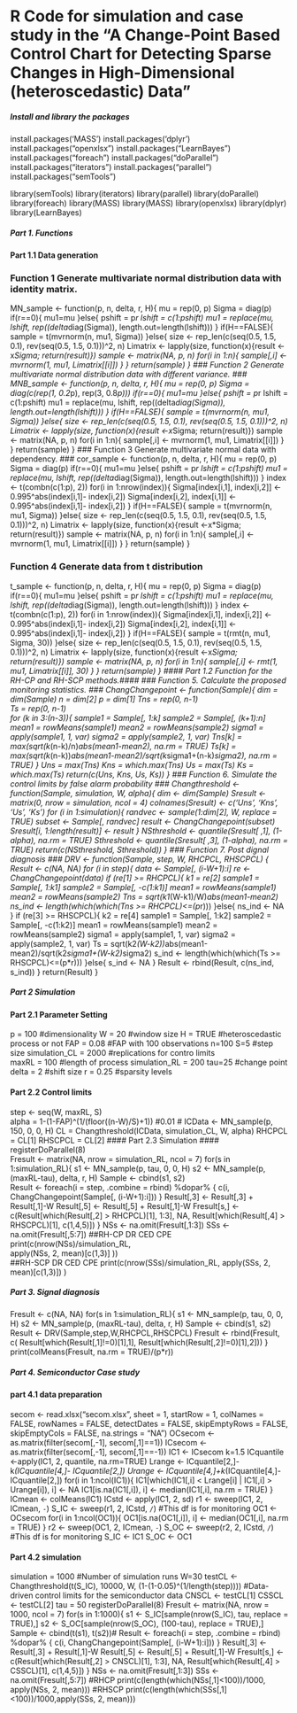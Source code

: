 # R Code for simulation and case study in the "A Change-Point Based Control Chart for Detecting Sparse Changes in High-Dimensional (heteroscedastic) Data" #
##### Install and library the packages #####
install.packages('MASS')
install.packages('dplyr')
install.packages("openxlsx")
install.packages("LearnBayes")
install.packages("foreach")
install.packages("doParallel")
install.packages("iterators")
install.packages("parallel")
install.packages("semTools")

library(semTools)
library(iterators)
library(parallel)
library(doParallel)
library(foreach)
library(MASS)
library(MASS)
library(openxlsx)
library(dplyr)
library(LearnBayes)

##### Part 1. Functions #####
#### Part 1.1 Data generation ####
### Function 1 Generate multivariate normal distribution data with identity matrix. ###
MN_sample <- function(p, n, delta, r, H){
  mu = rep(0, p)
  Sigma = diag(p)
  if(r==0){
    mu1=mu
  }else{
    pshift = p*r
    lshift = c(1:pshift)
    mu1 = replace(mu, lshift, rep((delta*diag(Sigma)),
                                  length.out=length(lshift)))
  }
  if(H==FALSE){
    sample = t(mvrnorm(n, mu1, Sigma))
    }else{
      size <- rep_len(c(seq(0.5, 1.5, 0.1), rev(seq(0.5, 1.5, 0.1)))^2, n)
      Limatrix <- lapply(size, function(x){result <-x*Sigma;
      return(result)})
      sample <- matrix(NA, p, n)
      for(i in 1:n){
        sample[,i] <- mvrnorm(1, mu1, Limatrix[[i]])
        }
      }
  return(sample)
}
### Function 2 Generate multivariate normal distribution data with different variance. ###
MNB_sample <- function(p, n, delta, r, H){
  mu = rep(0, p)
  Sigma = diag(c(rep(1, 0.2*p), rep(3, 0.8*p)))
  if(r==0){
    mu1=mu
  }else{
    pshift = p*r
    lshift = c(1:pshift)
    mu1 = replace(mu, lshift, rep((delta*diag(Sigma)), length.out=length(lshift)))
  }
  if(H==FALSE){
    sample = t(mvrnorm(n, mu1, Sigma))
    }else{
      size <- rep_len(c(seq(0.5, 1.5, 0.1), rev(seq(0.5, 1.5, 0.1)))^2, n)
      Limatrix <- lapply(size, function(x){result <-x*Sigma;
      return(result)})
      sample <- matrix(NA, p, n)
      for(i in 1:n){
        sample[,i] <- mvrnorm(1, mu1, Limatrix[[i]])
        }
      }
  return(sample)
}
### Function 3 Generate multivariate normal data with dependency. ###
cor_sample <- function(p, n, delta, r, H){
  mu = rep(0, p)
  Sigma = diag(p)
  if(r==0){
    mu1=mu
  }else{
    pshift = p*r
    lshift = c(1:pshift)
    mu1 = replace(mu, lshift, rep((delta*diag(Sigma)),
                                  length.out=length(lshift)))
    }
  index <- t(combn(c(1:p), 2))
  for(i in 1:nrow(index)){
    Sigma[index[i,1], index[i,2]] <- 0.995^abs(index[i,1]- index[i,2])
    Sigma[index[i,2], index[i,1]] <- 0.995^abs(index[i,1]- index[i,2])
  }
  if(H==FALSE){
    sample = t(mvrnorm(n, mu1, Sigma))
    }else{
      size <- rep_len(c(seq(0.5, 1.5, 0.1), rev(seq(0.5, 1.5, 0.1)))^2, n)
      Limatrix <- lapply(size, function(x){result <-x*Sigma;
      return(result)})
      sample <- matrix(NA, p, n)
      for(i in 1:n){
        sample[,i] <- mvrnorm(1, mu1, Limatrix[[i]])
        }
      }
   return(sample)
}

### Function 4 Generate data from t distribution ###
t_sample <- function(p, n, delta, r, H){
  mu = rep(0, p)
  Sigma = diag(p)
  if(r==0){
    mu1=mu
  }else{
    pshift = p*r
    lshift = c(1:pshift)
    mu1 = replace(mu, lshift, rep((delta*diag(Sigma)),
                                  length.out=length(lshift)))
  }
  index <- t(combn(c(1:p), 2))
  for(i in 1:nrow(index)){
    Sigma[index[i,1], index[i,2]] <- 0.995^abs(index[i,1]- index[i,2])
    Sigma[index[i,2], index[i,1]] <- 0.995^abs(index[i,1]- index[i,2])
    }
  if(H==FALSE){
    sample = t(rmt(n, mu1, Sigma, 30))
    }else{
      size <- rep_len(c(seq(0.5, 1.5, 0.1), rev(seq(0.5, 1.5, 0.1)))^2, n)
      Limatrix <- lapply(size, function(x){result <-x*Sigma;
      return(result)})
      sample <- matrix(NA, p, n)
      for(i in 1:n){
        sample[,i] <- rmt(1, mu1, Limatrix[[i]], 30)
        }
      }
  return(sample)
}
#### Part 1.2 Function for the RH-CP and RH-SCP methods.####
### Function 5. Calculate the proposed monitoring statistics. ###
ChangChangepoint <- function(Sample){
  dim = dim(Sample)
  n = dim[2]
  p = dim[1]
  Tns = rep(0, n-1)                     
  Ts = rep(0, n-1)                   
  for (k in 3:(n-3)){
    sample1 = Sample[, 1:k]
    sample2 = Sample[, (k+1):n]
    mean1 = rowMeans(sample1)
    mean2 = rowMeans(sample2)
    sigma1 = apply(sample1, 1, var)
    sigma2 = apply(sample2, 1, var)
    Tns[k] = max(sqrt(k*(n-k)/n)*abs(mean1-mean2), na.rm = TRUE)
    Ts[k] = max(sqrt(k*(n-k))*abs(mean1-mean2)/sqrt(k*sigma1+(n-k)*sigma2), na.rm = TRUE)
    }
  Uns = max(Tns)
  Kns = which.max(Tns)
  Us = max(Ts)
  Ks = which.max(Ts)
  return(c(Uns, Kns, Us, Ks))
  }
### Function 6. Simulate the control limits by false alarm probability ###
Changthreshold <- function(Sample, simulation, W, alpha){
  dim <- dim(Sample)
  Sresult <- matrix(0, nrow = simulation, ncol = 4)
  colnames(Sresult) <- c('Uns', 'Kns', 'Us', 'Ks')
  for (i in 1:simulation){
    randvec <- sample(1:dim[2], W, replace = TRUE)
    subset <- Sample[, randvec]
    result <- ChangChangepoint(subset)
    Sresult[i, 1:length(result)] <- result
    }
  NSthreshold <- quantile(Sresult[ ,1], (1-alpha), na.rm = TRUE)
  Sthreshold <- quantile(Sresult[ ,3], (1-alpha), na.rm = TRUE)
  return(c(NSthreshold, Sthreshold))
}
### Function 7. Post dignal diagnosis ###
DRV <- function(Sample, step, W, RHCPCL, RHSCPCL)  {
  Result <- c(NA, NA)
  for (i in step){
    data <- Sample[, (i-W+1):i]
    re <- ChangChangepoint(data) 
    if (re[1] >= RHCPCL){
      k1 = re[2]
      sample1 = Sample[, 1:k1]
      sample2 = Sample[, -c(1:k1)]
      mean1 = rowMeans(sample1)
      mean2 = rowMeans(sample2)
      Tns = sqrt(k1*(W-k1)/W)*abs(mean1-mean2)
      ns_ind <- length(which(which(Tns >= RHCPCL)<=(p*r)))
    }else{
        ns_ind <- NA
        }
    if (re[3] >= RHSCPCL){
    k2 = re[4]
    sample1 = Sample[, 1:k2]
    sample2 = Sample[, -c(1:k2)]
    mean1 = rowMeans(sample1)
    mean2 = rowMeans(sample2)
    sigma1 = apply(sample1, 1, var)
    sigma2 = apply(sample2, 1, var)
    Ts = sqrt(k2*(W-k2))*abs(mean1-mean2)/sqrt(k2*sigma1+(W-k2)*sigma2)
    s_ind <- length(which(which(Ts >= RHSCPCL)<=(p*r)))
    }else{
      s_ind <- NA
    }
    Result <- rbind(Result, c(ns_ind, s_ind))
    }
return(Result)
}

##### Part 2 Simulation #####
#### Part 2.1 Parameter Setting ####
p = 100 #dimensionality 
W = 20 #window size
H = TRUE #heteroscedastic process or not
FAP = 0.08 #FAP with 100 observations
n=100 
S=5 #step size
simulation_CL = 2000 #replications for contro limits  
maxRL =  100 #length of process 
simulation_RL = 200 
tau=25 #change point
delta = 2 #shift size
r =  0.25 #sparsity levels

#### Part 2.2 Control limits ####
step <- seq(W, maxRL, S)  
alpha = 1-(1-FAP)^(1/(floor((n-W)/S)+1)) #0.01 #
ICData <- MN_sample(p, 150, 0, 0, H)
CL = Changthreshold(ICData, simulation_CL, W, alpha)
RHCPCL = CL[1] 
RHSCPCL = CL[2]
#### Part 2.3 Simulation ####
registerDoParallel(8)  
Fresult <- matrix(NA, nrow = simulation_RL, ncol = 7)
for(s in 1:simulation_RL){
  s1 <- MN_sample(p, tau, 0, 0, H)
  s2 <- MN_sample(p, (maxRL-tau), delta, r, H)
  Sample <- cbind(s1, s2)    
  Result <- foreach(i = step, .combine = rbind) %dopar% {
    c(i,  ChangChangepoint(Sample[, (i-W+1):i]))
    }
  Result[,3] <- Result[,3] + Result[,1]-W
  Result[,5] <- Result[,5] + Result[,1]-W
  Fresult[s,] <- c(Result[which(Result[,2] > RHCPCL)[1], 1:3],
                   NA, 
                   Result[which(Result[,4] > RHSCPCL)[1], c(1,4,5)])
}
NSs <- na.omit(Fresult[,1:3])
SSs <- na.omit(Fresult[,5:7])
##RH-CP DR  CED CPE 
print(c(nrow(NSs)/simulation_RL,  
apply(NSs, 2, mean)[c(1,3)] ))  
##RH-SCP DR CED CPE
print(c(nrow(SSs)/simulation_RL,
apply(SSs, 2, mean)[c(1,3)]) )

##### Part 3. Signal diagnosis #####
Fresult <- c(NA, NA)
for(s in 1:simulation_RL){
  s1 <- MN_sample(p, tau, 0, 0, H)
  s2 <- MN_sample(p, (maxRL-tau), delta, r, H)
  Sample <- cbind(s1, s2)    
  Result <- DRV(Sample,step,W,RHCPCL,RHSCPCL)
  Fresult <- rbind(Fresult, c( Result[which(Result[,1]!=0)[1],1],  Result[which(Result[,2]!=0)[1],2]))
  }
print(colMeans(Fresult, na.rm = TRUE)/(p*r))

##### Part 4. Semiconductor Case study ####
#### part 4.1 data preparation ####
secom <- read.xlsx("secom.xlsx", sheet = 1, startRow = 1, colNames = FALSE, rowNames = FALSE, detectDates = FALSE, skipEmptyRows = FALSE, skipEmptyCols = FALSE, na.strings = "NA")
OCsecom <- as.matrix(filter(secom[,-1], secom[,1]==1))
ICsecom <- as.matrix(filter(secom[,-1], secom[,1]==-1))
IC1 <- ICsecom
k=1.5
ICquantile <-apply(IC1, 2, quantile, na.rm=TRUE)
Lrange <- ICquantile[2,]-k*(ICquantile[4,]- ICquantile[2,])
Urange <- ICquantile[4,]+k*(ICquantile[4,]- ICquantile[2,])
for(i in 1:ncol(IC1)){
 IC1[which(IC1[,i] < Lrange[i] | IC1[,i] > Urange[i]), i] <- NA
 IC1[is.na(IC1[,i]), i] <- median(IC1[,i], na.rm = TRUE)
}
ICmean <- colMeans(IC1)
ICstd <- apply(IC1, 2, sd)
r1 <- sweep(IC1, 2, ICmean, `-`)
S_IC <- sweep(r1, 2, ICstd, `/`) #This df is for monitoring 
OC1 <- OCsecom
for(i in 1:ncol(OC1)){
 OC1[is.na(OC1[,i]), i] <- median(OC1[,i], na.rm = TRUE)
}
r2 <- sweep(OC1, 2, ICmean, `-`)
S_OC <- sweep(r2, 2, ICstd, `/`) #This df is for monitoring
S_IC <- IC1
S_OC <- OC1

#### Part 4.2 simulation ####
simulation = 1000 #Number of simulation runs
W=30 
testCL <- Changthreshold(t(S_IC), 10000, W, (1-(1-0.05)^(1/length(step)))) #Data-driven control limits for the semiconductor data
CNSCL <- testCL[1]
CSSCL <- testCL[2]
tau =  50 
registerDoParallel(8) 
Fresult <- matrix(NA, nrow = 1000, ncol = 7)
for(s in 1:1000){
  s1 <- S_IC[sample(nrow(S_IC), tau, replace = TRUE),]
  s2 <- S_OC[sample(nrow(S_OC), (100-tau), replace = TRUE),]
  Sample <- cbind(t(s1), t(s2))#
  Result <- foreach(i = step, .combine = rbind) %dopar% {
    c(i,  ChangChangepoint(Sample[, (i-W+1):i]))
    }
  Result[,3] <- Result[,3] + Result[,1]-W
  Result[,5] <- Result[,5] + Result[,1]-W
  Fresult[s,] <- c(Result[which(Result[,2] > CNSCL)[1], 1:3],
                   NA, 
                   Result[which(Result[,4] > CSSCL)[1], c(1,4,5)])
}
NSs <- na.omit(Fresult[,1:3])
SSs <- na.omit(Fresult[,5:7])
#RHCP 
print(c(length(which(NSs[,1]<100))/1000, apply(NSs, 2, mean)))
#RHSCP
print(c(length(which(SSs[,1]<100))/1000,apply(SSs, 2, mean)))
